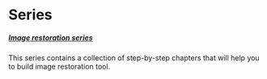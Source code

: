 # Series

##### [Image restoration series](image-restoration-series.html)
This series contains a collection of step-by-step chapters that will help you to build image restoration tool.